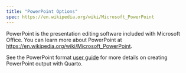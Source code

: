 ```yaml
---
title: "PowerPoint Options"
spec: https://en.wikipedia.org/wiki/Microsoft_PowerPoint
---
```


PowerPoint is the presentation editing software included with Microsoft Office. You can learn more about PowerPoint at <https://en.wikipedia.org/wiki/Microsoft_PowerPoint>.

See the PowerPoint format [user guide](../../../presentations/powerpoint.qmd) for more details on creating PowerPoint output with Quarto.
